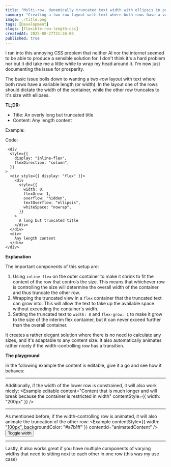 ```yaml
---
title: "Multi-row, dynamically truncated text width with ellipsis in pure CSS"
summary: "Creating a two-row layout with text where both rows have a variable length (or width). One of the rows should dictate the width of the container, while the other row truncates to that size with ellipses."
image: ./title.png
tags: [Development]
slugs: [flexible-row-length-css]
createdAt: 2025-08-27T21:36:00
published: true
---
```


I ran into this annoying CSS problem that neither AI nor the internet seemed to be able to produce a sensible solution for. I don't think it's a hard problem nor but it did take me a little while to wrap my head around it. I'm now just documenting the issue for prosperity.

The basic issue boils down to wanting a two-row layout with text where both rows have a variable length (or width). In the layout one of the rows should dictate the width of the container, while the other row truncates to it's size with ellipses.

**TL;DR:**

* Title: An overly long but truncated title
* Content: Any length content

Example:
<Example />

Code:
```tsx
 <div
  style={{
    display: "inline-flex",
    flexDirection: "column",
  }}
>
  <div style={{ display: "flex" }}>
    <div
      style={{
        width: 0,
        flexGrow: 1,
        overflow: "hidden",
        textOverflow: "ellipsis",
        whiteSpace: "nowrap",
      }}
    >
      A long but truncated title
    </div>
  </div>
  <div>
    Any length content
  </div>
</div>
```

**Explanation**

The important components of this setup are:

1. Using `inline-flex` on the outer container to make it shrink to fit the content of the row that controls the size. This means that whichever row is controlling the size will determine the overall width of the container and thus truncate the other row.
2. Wrapping the truncated view in a `flex` container that the truncated text can grow into. This will allow the text to take up the available space without exceeding the container's width.
3. Setting the truncated text to `width: 0` and `flex-grow: 1` to make it grow to the size of the interim flex container, but it can never exceed further than the overall container.

It creates a rather elegant solution where there is no need to calculate any sizes, and it's adaptable to any content size. It also automatically animates rather nicely if the width-controlling row has a transition.

**The playground**

In the following example the content is editable, give it a go and see how it behaves:
<Example content="Edit me" editable />

---

Additionally, if the width of the lower row is constrained, it will also work nicely:
<Example editable content="Content that is much longer and will break because the container is restricted in width" contentStyle={{ width: "200px" }} />

---

As mentioned before, if the width-controlling row is animated, it will also animate the truncation of the other row:
<Example contentStyle={{ width: "100px", backgroundColor: "#a7b1ff" }} contentId="animatedContent" />
<br />
<button className="bg-gray-500 hover:bg-gray-700 text-white font-bold py-2 px-4 rounded" id="animatedButton">Toggle width</button>
<script>{`
  const content = document.getElementById("animatedContent");
  const button = document.getElementById("animatedButton");
  button.addEventListener("click", function() {
    content.style.width = content.style.width === "100px" ? "300px" : "100px";
  });
`}</script>

---

Lastly, it also works great if you have multiple components of varying widths that need to sitting next to each other in one row (this was my use case)

<div style={{ display: "flex", gap: "16px", flexWrap: "wrap" }}>
<Example content="First title" />
<Example content="Second title" />
<Example content="Third title" />
<Example content="Fourth title" />
</div>
